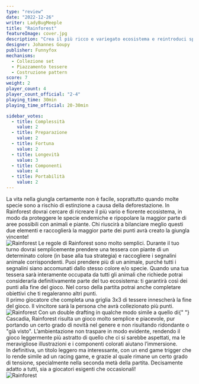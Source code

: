 ```yaml
---
type: "review"
date: "2022-12-26"
writer: LadyBugMeeple
title: "Rainforest"
featureImage: cover.jpg
description: "Crea il più ricco e variegato ecosistema e reintroduci specie estinte!"
designer: Johannes Goupy
publisher: Funnyfox
mechanisms:
  - Collezione set
  - Piazzamento tessere
  - Costruzione pattern
score: 7
weight: 2
player_count: 4
player_count_official: "2-4"
playing_time: 30min
playing_time_official: 20-30min

sidebar_votes:
  - title: Complessità
    value: 2
  - title: Preparazione
    value: 2
  - title: Fortuna
    value: 2
  - title: Longevità
    value: 3
  - title: Componenti
    value: 4
  - title: Portabilità
    value: 2
---
```


<Setting>
  La vita nella giungla certamente non è facile, soprattutto quando molte specie
  sono a rischio di estinzione a causa della deforestazione. In Rainforest
  dovrai cercare di ricreare il più vario e fiorente ecosistema, in modo da
  proteggere le specie endemiche e ripopolare la maggior parte di aree possibili
  con animali e piante. Chi riuscirà a bilanciare meglio questi due elementi e
  raccoglierà la maggior parte dei punti avrà creato la giungla vincente!
  <br />
</Setting>

<img src="./game1.jpg?t=1" alt="Rainforest" />

<Rules>
  Le regole di Rainforest sono molto semplici. Durante il tuo turno dovrai
  semplicemente prendere una tessera con piante di un determinato colore (in
  base alla tua strategia) e raccogliere i segnalini animale corrispondenti.
  Puoi prendere più di un animale, purché tutti i segnalini siano accomunati
  dallo stesso colore e/o specie. Quando una tua tessera sarà interamente
  occupata da tutti gli animali che richiede potrai considerarla definitivamente
  parte del tuo ecosistema: ti garantirà così dei punti alla fine del gioco. Nel
  corso della partita potrai anche completare obiettivi che ti regaleranno altri
  punti.
  <br />
  Il primo giocatore che completa una griglia 3x3 di tessere innescherà la fine
  del gioco. Il vincitore sarà la persona che avrà collezionato più punti.
  <br />
</Rules>

<img src="./game2.jpg?t=1" alt="Rainforest" />

<Feedback>
  Con un double drafting in qualche modo simile a quello di{" "}
  <Link to="/reviews/cascadia">Cascadia</Link>, Rainforest risulta un gioco
  molto semplice e piacevole, pur portando un certo grado di novità nel genere e
  non risultando ridondante o "già visto". L’ambientazione non traspare in modo
  evidente, rendendo il gioco leggermente più astratto di quello che ci si
  sarebbe aspettati, ma le meravigliose illustrazioni e i componenti colorati
  aiutano l’immersione.
  <br />
  In definitiva, un titolo leggero ma interessante, con un end game trigger che
  lo rende simile ad un racing game, e grazie al quale rimane un certo grado di
  tensione, specialmente nella seconda metà della partita. Decisamente adatto a
  tutti, sia a giocatori esigenti che occasionali!
  <br />
</Feedback>

<img src="./game3.jpg?t=1" alt="Rainforest" />
